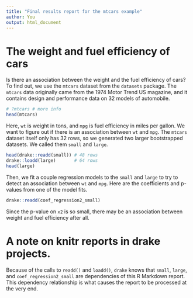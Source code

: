 ```yaml
---
title: "Final results report for the mtcars example"
author: You
output: html_document
---
```


# The weight and fuel efficiency of cars

Is there an association between the weight and the fuel efficiency of cars? To find out, we use the `mtcars` dataset from the `datasets` package. The `mtcars` data originally came from the 1974 Motor Trend US magazine, and it contains design and performance data on 32 models of automobile.

```r
# ?mtcars # more info
head(mtcars)
```

Here, `wt` is weight in tons, and `mpg` is fuel efficiency in miles per gallon. We want to figure out if there is an association between `wt` and `mpg`. The `mtcars` dataset itself only has 32 rows, so we generated two larger bootstrapped datasets. We called them `small` and `large`.

```r
head(drake::readd(small)) # 48 rows
drake::loadd(large)       # 64 rows
head(large)
```

Then, we fit a couple regression models to the `small` and `large` to try to detect an association between `wt` and `mpg`. Here are the coefficients and p-values from one of the model fits.

```r
drake::readd(coef_regression2_small)
```

Since the p-value on `x2` is so small, there may be an association between weight and fuel efficiency after all.

# A note on knitr reports in drake projects.

Because of the calls to `readd()` and `loadd()`, `drake` knows that `small`, `large`, and `coef_regression2_small` are dependencies of this R Markdown report. This dependency relationship is what causes the report to be processed at the very end.
